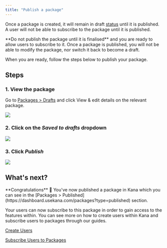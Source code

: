 ```yaml
---
title: "Publish a package"
---
```


Once a package is created, it will remain in draft [status](/non-technical/packages/what-are-packages#package-status) until it is published. A user will not be able to subscribe to the package until it is published.

<Warning>
**Do not publish the package until it is finalised** and you are ready to allow users to subscribe to it. Once a package is published, you will not be able to modify the package, nor switch it back to become a draft.

</Warning>

When you are ready, follow the steps below to publish your package.

## Steps

### 1. View the package

Go to [Packages > Drafts](https://dashboard.usekana.com/packages?type=draft) and click View & edit details on the relevant package.

![](https://3885410404-files.gitbook.io/~/files/v0/b/gitbook-x-prod.appspot.com/o/spaces%2FvWMuQ5MTaMqVa4wiFp1u%2Fuploads%2FKvotVj9eNAiatctajFvB%2F%5BPackage%5D%20Click%20View%20%26%20Edit%20Package.png?alt=media&token=c91670b5-32ce-4c9b-be96-79c233d2f5f5)

### 2. Click on the _Saved to drafts_ dropdown

![](https://3885410404-files.gitbook.io/~/files/v0/b/gitbook-x-prod.appspot.com/o/spaces%2FvWMuQ5MTaMqVa4wiFp1u%2Fuploads%2FSh0FS0eUiFp84pfVn3eb%2F%5BPackage%5D%20Click%20Saved%20to%20Drafts.png?alt=media&token=11da2c1f-e48e-4127-a723-1773f6fc4cc5)

### 3. Click _Publish_

![](https://3885410404-files.gitbook.io/~/files/v0/b/gitbook-x-prod.appspot.com/o/spaces%2FvWMuQ5MTaMqVa4wiFp1u%2Fuploads%2FULqHPZSBKg25LSM4X0ci%2F%5BPackage%5D%20Click%20Publish.png?alt=media&token=80a9d6e7-4dc6-4ab5-84e7-120700d4e8fb)

## What's next?

<Check>
**Congratulations** 🎉 You've now published a package in Kana which you can see in the [Packages > Published](https://dashboard.usekana.com/packages?type=published) section.

</Check>

Your users can now subscribe to this package in order to gain access to the features within. You can see more on how to create users within Kana and subscribe users to packages through our guides.

[Create Users](/guides/javascript/create-users)

[Subscribe Users to Packages](/guides/javascript/subscribe-users-to-packages)
